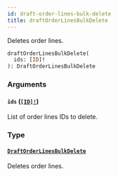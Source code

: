 ```yaml
---
id: draft-order-lines-bulk-delete
title: draftOrderLinesBulkDelete
---
```


Deletes order lines.

```graphql
draftOrderLinesBulkDelete(
  ids: [ID]!
): DraftOrderLinesBulkDelete

```

### Arguments

#### `ids` ([`[ID]!`](/developer/api-reference/scalars/id.mdx))

List of order lines IDs to delete.

### Type

#### [`DraftOrderLinesBulkDelete`](/developer/api-reference/objects/draft-order-lines-bulk-delete.mdx)

Deletes order lines.
